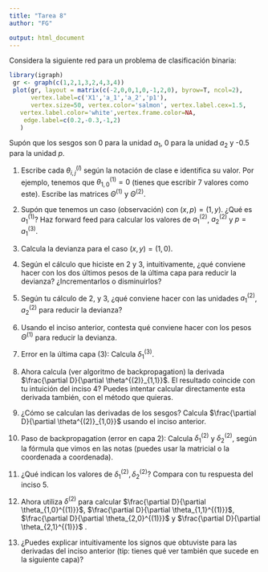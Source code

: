 ```yaml
---
title: "Tarea 8"
author: "FG"

output: html_document
---
```



Considera la siguiente red para un problema de clasificación binaria:

```r
library(igraph)
 gr <- graph(c(1,2,1,3,2,4,3,4))
 plot(gr, layout = matrix(c(-2,0,0,1,0,-1,2,0), byrow=T, ncol=2),
      vertex.label=c('X1','a_1','a_2','p1'), 
      vertex.size=50, vertex.color='salmon', vertex.label.cex=1.5,
   vertex.label.color='white',vertex.frame.color=NA,
    edge.label=c(0.2,-0.3,-1,2)
   )
 ```

 Supón que los sesgos son 0 para la unidad $a_1$, 0 para la unidad $a_2$ y -0.5 para la unidad $p$.

1. Escribe cada $\theta_{i,j}^{(l)}$ según la notación de clase e identifica su valor. Por ejemplo, tenemos que $\theta^{(1)}_{1,0} = 0$ (tienes que escribir 7 valores como este). Escribe las matrices $\Theta^{(1)}$ y $\Theta^{(2)}$.

2. Supón que tenemos un caso (observación) con $(x, p)=(1, y)$. ¿Qué es $a_1^{(1)}$? Haz forward feed para calcular los valores de $a_1^{(2)}$, $a_2^{(2)}$ y $p=a_1^{(3)}$.
3. Calcula la devianza para el caso $(x, y)=(1, 0)$.
4. Según el cálculo que hiciste en 2 y 3, intuitivamente, ¿qué conviene hacer con los dos últimos pesos de la última capa para reducir la devianza? ¿Incrementarlos o disminuirlos? 
5. Según tu cálculo de 2, y 3, ¿qué conviene hacer con
las unidades
$a_1^{(2)}$, $a_2^{(2)}$  para reducir la devianza? 
6. Usando el inciso anterior, contesta qué conviene hacer con los pesos $\Theta^{(1)}$ para reducir la devianza.
7. Error en la última capa (3): Calcula $\delta^{(3)}_1$.
8. Ahora calcula (ver algoritmo de backpropagation) la derivada $\frac{\partial D}{\partial \theta^{(2)}_{1,1}}$. El resultado coincide con tu intuición del inciso 4? Puedes intentar calcular directamente esta derivada también, con el método que quieras.
9. ¿Cómo se calculan las derivadas de los sesgos? Calcula $\frac{\partial D}{\partial \theta^{(2)}_{1,0}}$ usando 
el inciso anterior.
10. Paso de backpropagation (error en capa 2): Calcula $\delta^{(2)}_1$ y $\delta^{(2)}_2$, según la fórmula que vimos en las notas
 (puedes usar la matricial o la coordenada a coordenada).
11. ¿Qué indican los valores de $\delta^{(2)}_1, \delta^{(2)}_2$? Compara con tu respuesta del inciso 5.
12. Ahora utiliza $\delta^{(2)}$ para calcular  $\frac{\partial D}{\partial \theta_{1,0}^{(1)}}$, $\frac{\partial D}{\partial \theta_{1,1}^{(1)}}$, $\frac{\partial D}{\partial \theta_{2,0}^{(1)}}$ y $\frac{\partial D}{\partial \theta_{2,1}^{(1)}}$ . 
9. ¿Puedes explicar intuitivamente los signos que obtuviste para las derivadas del inciso anterior (tip: tienes qué ver también que sucede en la siguiente capa)?
    
